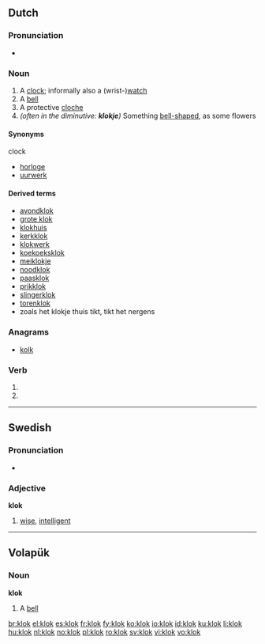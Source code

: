 ==Dutch==

===Pronunciation===
* {{audio|Nl-klok.ogg|audio}}

===Noun===
{{nl-noun|klokken|g=f}}

# A [[clock]]; informally also a (wrist-)[[watch]]
# A [[bell]]
# A protective [[cloche]]
# ''(often in the diminutive: '''klokje''')'' Something [[bell-shaped]], as some flowers

====Synonyms====
clock
* [[horloge]] {{n}}
* [[uurwerk]] {{n}}

====Derived terms====
{{top3}}
* [[avondklok]]
* [[grote klok]]
* [[klokhuis]] {{n}}
* [[kerkklok]]
* [[klokwerk]] {{n}}
* [[koekoeksklok]]
* [[meiklokje]] {{n}}
* [[noodklok]]
* [[paasklok]]
* [[prikklok]]
* [[slingerklok]]
* [[torenklok]]
* zoals het klokje thuis tikt, tikt het nergens
{{bottom}}

===Anagrams===
* [[kolk]]

===Verb===
{{infl|nl}}

# {{nl-verb-form|p=1|n=sg|t=pres|m=ind|klokken}}
# {{nl-verb-form|m=imp|klokken}}

----

==Swedish==
{{sv-adj-reg}}

===Pronunciation===
* {{audio|Sv-klok.ogg|audio}}

===Adjective===
'''klok'''

# [[wise]], [[intelligent]]

----

==Volapük==

===Noun===
'''klok'''

# A [[bell]]

[[br:klok]]
[[el:klok]]
[[es:klok]]
[[fr:klok]]
[[fy:klok]]
[[ko:klok]]
[[io:klok]]
[[id:klok]]
[[ku:klok]]
[[li:klok]]
[[hu:klok]]
[[nl:klok]]
[[no:klok]]
[[pl:klok]]
[[ro:klok]]
[[sv:klok]]
[[vi:klok]]
[[vo:klok]]